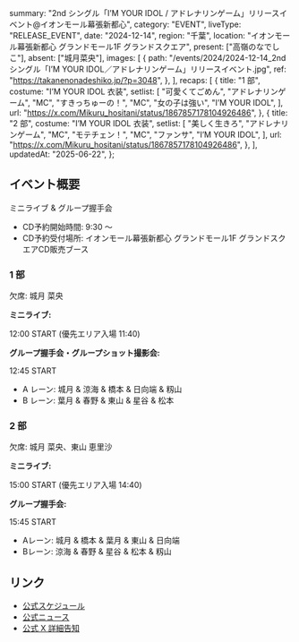   summary:
    "2nd シングル「I’M YOUR IDOL / アドレナリンゲーム」リリースイベント@イオンモール幕張新都心",
  category: "EVENT",
  liveType: "RELEASE_EVENT",
  date: "2024-12-14",
  region: "千葉",
  location: "イオンモール幕張新都心 グランドモール1F グランドスクエア",
  present: ["高嶺のなでしこ"],
  absent: ["城月菜央"],
  images: [
    {
      path: "/events/2024/2024-12-14_2nd シングル「I’M YOUR IDOL／アドレナリンゲーム」リリースイベント.jpg",
      ref: "https://takanenonadeshiko.jp/?p=3048",
    },
  ],
  recaps: [
    {
      title: "1 部",
      costume: "I’M YOUR IDOL 衣装",
      setlist: [
        "可愛くてごめん",
        "アドレナリンゲーム",
        "MC",
        "すきっちゅーの！",
        "MC",
        "女の子は強い",
        "I’M YOUR IDOL",
      ],
      url: "https://x.com/Mikuru_hositani/status/1867857178104926486",
    },
    {
      title: "2 部",
      costume: "I’M YOUR IDOL 衣装",
      setlist: [
        "美しく生きろ",
        "アドレナリンゲーム",
        "MC",
        "モテチェン！",
        "MC",
        "ファンサ",
        "I’M YOUR IDOL",
      ],
      url: "https://x.com/Mikuru_hositani/status/1867857178104926486",
    },
  ],
  updatedAt: "2025-06-22",
};

## イベント概要

ミニライブ & グループ握手会

- CD予約開始時間: 9:30 〜
- CD予約受付場所: イオンモール幕張新都心 グランドモール1F グランドスクエアCD販売ブース

### 1 部

欠席: 城月 菜央

**ミニライブ:**

12:00 START (優先エリア入場 11:40)

**グループ握手会・グループショット撮影会:**

12:45 START

- A レーン: 城月 & 涼海 & 橋本 & 日向端 & 籾山
- B レーン: 葉月 & 春野 & 東山 & 星谷 & 松本

### 2 部

欠席: 城月 菜央、東山 恵里沙

**ミニライブ:**

15:00 START (優先エリア入場 14:40)

**グループ握手会:**

15:45 START

- Aレーン: 城月 & 橋本 & 葉月 & 東山 & 日向端
- Bレーン: 涼海 & 春野 & 星谷 & 松本 & 籾山

## リンク

- [公式スケジュール](https://takanenonadeshiko.jp/?p=2892)
- [公式ニュース](https://takanenonadeshiko.jp/?p=3048)
- [公式 X 詳細告知](https://x.com/takanenofficial/status/1864642165261127840)
